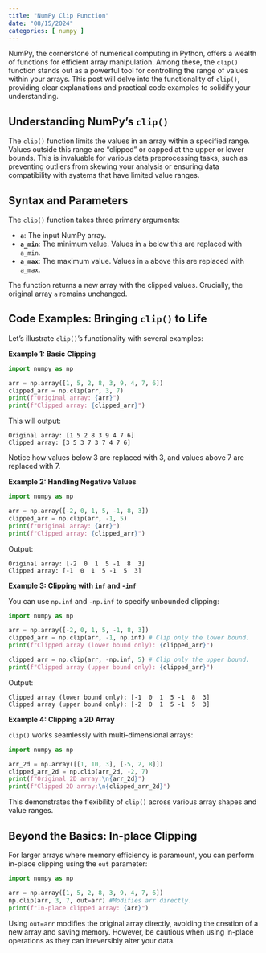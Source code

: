 ```yaml
---
title: "NumPy Clip Function"
date: "08/15/2024"
categories: [ numpy ]
---
```



NumPy, the cornerstone of numerical computing in Python, offers a wealth of functions for efficient array manipulation.  Among these, the `clip()` function stands out as a powerful tool for controlling the range of values within your arrays.  This post will delve into the functionality of `clip()`, providing clear explanations and practical code examples to solidify your understanding.


## Understanding NumPy's `clip()`

The `clip()` function limits the values in an array within a specified range.  Values outside this range are "clipped" or capped at the upper or lower bounds.  This is invaluable for various data preprocessing tasks, such as preventing outliers from skewing your analysis or ensuring data compatibility with systems that have limited value ranges.


## Syntax and Parameters

The `clip()` function takes three primary arguments:

* **`a`**: The input NumPy array.
* **`a_min`**: The minimum value. Values in `a` below this are replaced with `a_min`.
* **`a_max`**: The maximum value. Values in `a` above this are replaced with `a_max`.

The function returns a new array with the clipped values.  Crucially, the original array `a` remains unchanged.


## Code Examples: Bringing `clip()` to Life


Let's illustrate `clip()`'s functionality with several examples:


**Example 1: Basic Clipping**

```python
import numpy as np

arr = np.array([1, 5, 2, 8, 3, 9, 4, 7, 6])
clipped_arr = np.clip(arr, 3, 7) 
print(f"Original array: {arr}")
print(f"Clipped array: {clipped_arr}")
```

This will output:

```
Original array: [1 5 2 8 3 9 4 7 6]
Clipped array: [3 5 3 7 3 7 4 7 6]
```

Notice how values below 3 are replaced with 3, and values above 7 are replaced with 7.



**Example 2: Handling Negative Values**

```python
import numpy as np

arr = np.array([-2, 0, 1, 5, -1, 8, 3])
clipped_arr = np.clip(arr, -1, 5)
print(f"Original array: {arr}")
print(f"Clipped array: {clipped_arr}")
```

Output:

```
Original array: [-2  0  1  5 -1  8  3]
Clipped array: [-1  0  1  5 -1  5  3]
```


**Example 3:  Clipping with `inf` and `-inf`**

You can use `np.inf` and `-np.inf` to specify unbounded clipping:

```python
import numpy as np

arr = np.array([-2, 0, 1, 5, -1, 8, 3])
clipped_arr = np.clip(arr, -1, np.inf) # Clip only the lower bound.
print(f"Clipped array (lower bound only): {clipped_arr}")

clipped_arr = np.clip(arr, -np.inf, 5) # Clip only the upper bound.
print(f"Clipped array (upper bound only): {clipped_arr}")
```

Output:

```
Clipped array (lower bound only): [-1  0  1  5 -1  8  3]
Clipped array (upper bound only): [-2  0  1  5 -1  5  3]
```


**Example 4:  Clipping a 2D Array**

`clip()` works seamlessly with multi-dimensional arrays:

```python
import numpy as np

arr_2d = np.array([[1, 10, 3], [-5, 2, 8]])
clipped_arr_2d = np.clip(arr_2d, -2, 7)
print(f"Original 2D array:\n{arr_2d}")
print(f"Clipped 2D array:\n{clipped_arr_2d}")
```

This demonstrates the flexibility of  `clip()` across various array shapes and value ranges.


##  Beyond the Basics:  In-place Clipping


For larger arrays where memory efficiency is paramount, you can perform in-place clipping using the `out` parameter:


```python
import numpy as np

arr = np.array([1, 5, 2, 8, 3, 9, 4, 7, 6])
np.clip(arr, 3, 7, out=arr) #Modifies arr directly.
print(f"In-place clipped array: {arr}")
```

Using `out=arr` modifies the original array directly, avoiding the creation of a new array and saving memory.  However, be cautious when using in-place operations as they can irreversibly alter your data.

